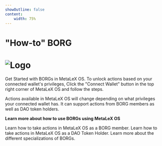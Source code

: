 ```yaml
---
showOutline: false
content: 
    width: 75%
---
```


# "How-to" BORG

# ![Logo](/borg-connect.png)

Get Started with BORGs in MetaLeX OS. To unlock actions based on your connected wallet's privileges, Click the "Connect Wallet" button in the top right corner of MetaLeX OS and follow the steps.

<Callout>
  Actions available in MetaLeX OS will change depending on what privileges your connected wallet has. It can support actions from BORG members as well as DAO token holders.
</Callout>

**Learn more about how to use BORGs using MetaLeX OS**

<CardGrid>
  <Card
    title="BORG Members"
    link="/os/borg/borg-implants/borg-implant"
  >
    <span>
      Learn how to take actions in MetaLeX OS as a BORG member.
    </span>
  </Card>
    <Card
    title="DAO Member"
    link="/os/borg/borg-implants/borg-implant"
  >
    <span>
      Learn how to take actions in MetaLeX OS as a DAO Token Holder.
    </span>
  </Card>
  <Card title="Types of BORGs" link="/os/borg/borg-implants/borg-implant">
    <span>
      Learn more about the different specializations of BORGs.
    </span>
  </Card>
</CardGrid>

